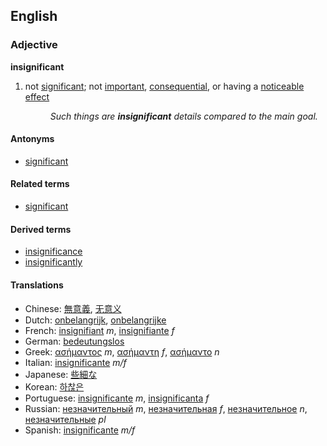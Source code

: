 ==English==
===Adjective===
'''insignificant'''

#not [[significant]]; not [[important]], [[consequential]], or having a [[noticeable]] [[effect]]
#:''Such things are '''insignificant''' details compared to the main goal.''

====Antonyms====
*[[significant]]

====Related terms====
*[[significant]]

====Derived terms====
*[[insignificance]]
*[[insignificantly]]

====Translations====
*Chinese: [[無意義]], [[无意义]]
*Dutch: [[onbelangrijk]], [[onbelangrijke]]
*French: [[insignifiant]] ''m'', [[insignifiante]] ''f''
*German: [[bedeutungslos]]
*Greek: [[ασήμαντος]] ''m'', [[ασήμαντη]] ''f'', [[ασήμαντο]] ''n''
*Italian: [[insignificante]] ''m/f''
*Japanese: [[些細]]な
*Korean: [[하찮은]]
*Portuguese: [[insignificante]] ''m'', [[insignificanta]] ''f''
*Russian: [[незначительный]] ''m'', [[незначительная]] ''f'', [[незначительное]] ''n'', [[незначительные]] ''pl''
*Spanish: [[insignificante]] ''m/f''